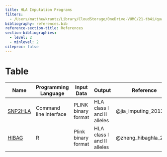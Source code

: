 ```yaml
---
title: HLA Imputation Programs
filters:
  - /Users/matthewkrantz/Library/CloudStorage/OneDrive-VUMC/21-tb4i/quarto-tb4i/_extensions/pandoc-ext/section-bibliographies/section-bibliographies.lua
bibliography: references.bib
reference-section-title: References
section-bibliographies:
  - level: 2
  - minlevel: 2
citeproc: false
---
```


# Table {.unnumbered}

| Name                                                                    | Programming Language   | Input Data          | Output                     | Reference            |
|---------------|---------------|---------------|---------------|---------------|
| [SNP2HLA](https://software.broadinstitute.org/mpg/snp2hla/)             | Command line interface | PLINK binary format | HLA class I and II alleles | @jia_imputing_2013   |
| [HIBAG](https://bioconductor.org/packages/release/bioc/html/HIBAG.html) | R                      | Plink binary format | HLA class I and II alleles | @zheng_hibaghla_2014 |